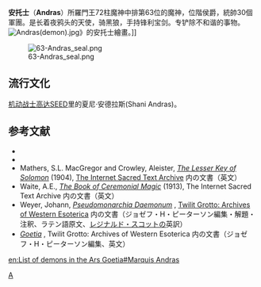'''安托士'''（'''Andras'''）所羅門王72柱魔神中排第63位的魔神，位階侯爵，統帥30個軍團。是长着夜鸦头的天使，骑黑狼，手持锋利宝剑。专铲除不和谐的事物。[[File:Andras(demon).jpg|thumb]]》的安托士繪畫。]]

[[File:63-Andras_seal.png|thumb]]

==流行文化==
[[机动战士高达SEED|机动战士高达SEED]]里的夏尼·安德拉斯(Shani Andras)。

== 参考文献 ==
* {{Cite book <!--|和書 -->|author=[[フレッド・ゲティングズ|フレッド・ゲティングズ]] |others=大瀧啓裕訳 |year=1992 |title=悪魔の事典 |publisher=[[青土社|青土社]] |isbn=4-7917-5185-X  }} 
* {{Cite book <!--|和書 -->|author=[[コラン・ド・プランシー|コラン・ド・プランシー]] |others=床鍋剛彦訳 |year=1990 |title=[[地獄の辞典|地獄の辞典]] |publisher=[[講談社|講談社]] |isbn=4-06-201297-9  }} 
* Mathers, S.L. MacGregor and Crowley, Aleister, [http://www.sacred-texts.com/grim/lks/ ''The Lesser Key of Solomon''] {{Wayback|url=http://www.sacred-texts.com/grim/lks/ |date=20100829022514 }}(1904), [http://www.sacred-texts.com/index.htm The Internet Sacred Text Archive] {{Wayback|url=http://www.sacred-texts.com/index.htm |date=20170923093157 }} 内の文書（英文）
* Waite, A.E., [http://www.sacred-texts.com/grim/bcm/index.htm ''The Book of Ceremonial Magic''] {{Wayback|url=http://www.sacred-texts.com/grim/bcm/index.htm |date=20101202152057 }}(1913), The Internet Sacred Text Archive 内の文書（英文）
* Weyer, Johann, [http://www.esotericarchives.com/solomon/weyer.htm ''Pseudomonarchia Daemonum''] {{WebCite|url=https://www.webcitation.org/6IGSsvZjr?url=http://www.esotericarchives.com/solomon/weyer.htm |date=20130721000243 |dateformat=iso }}, [http://www.esotericarchives.com/ Twilit Grotto: Archives of Western Esoterica] {{Wayback|url=http://www.esotericarchives.com/ |date=20101217020748 }} 内の文書（ジョゼフ・H・ピーターソン編集・解題・注釈、ラテン語原文、[[レジナルド・スコット|レジナルド・スコット]]の英訳）
* ''[http://www.esotericarchives.com/solomon/goetia.htm Goetia] {{Wayback|url=http://www.esotericarchives.com/solomon/goetia.htm |date=20070523204557 }}'', Twilit Grotto: Archives of Western Esoterica 内の文書（ジョゼフ・H・ピーターソン編集、英文）


{{所羅門七十二柱魔神}}

[[Category:所羅門七十二柱魔神|A]]

[[en:List_of_demons_in_the_Ars_Goetia#Marquis_Andras|en:List of demons in the Ars Goetia#Marquis Andras]]